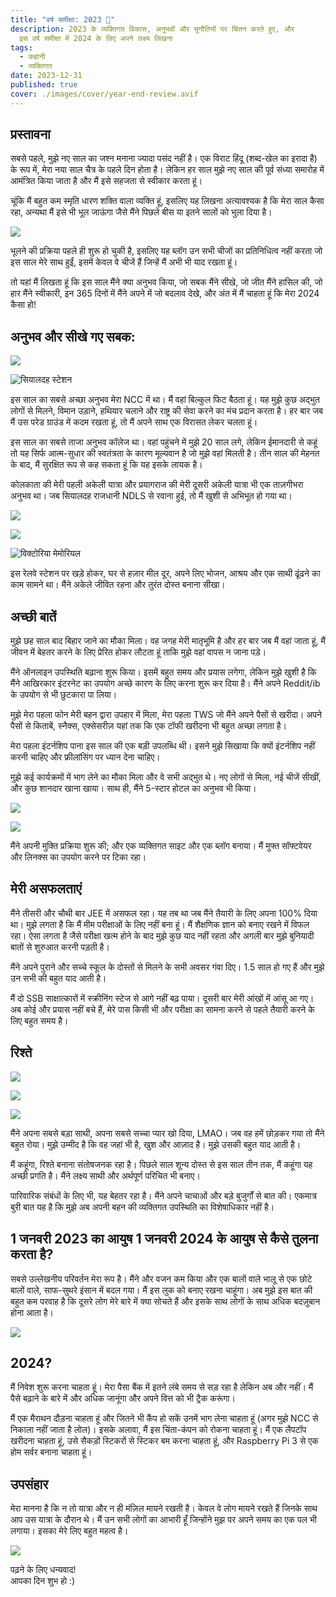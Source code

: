 ```yaml
---
title: "वर्ष समीक्षा: 2023 📅"
description: 2023 के व्यक्तिगत विकास, अनुभवों और चुनौतियों पर चिंतन करते हुए, और
  इस वर्ष समीक्षा में 2024 के लिए अपने लक्ष्य लिखना
tags:
  - कहानी
  - व्यक्तिगत
date: 2023-12-31
published: true
cover: ./images/cover/year-end-review.avif
---
```


## प्रस्तावना

सबसे पहले, मुझे नए साल का जश्न मनाना ज्यादा पसंद नहीं है। एक विराट हिंदू (शब्द-खेल का इरादा है) के रूप में, मेरा नया साल चैत्र के पहले दिन होता है। लेकिन हर साल मुझे नए साल की पूर्व संध्या समारोह में आमंत्रित किया जाता है और मैं इसे सहजता से स्वीकार करता हूं।

चूंकि मैं बहुत कम स्मृति धारण शक्ति वाला व्यक्ति हूं, इसलिए यह लिखना अत्यावश्यक है कि मेरा साल कैसा रहा, अन्यथा मैं इसे भी भूल जाऊंगा जैसे मैंने पिछले बीस या इतने सालों को भुला दिया है।

![](https://blog-eight-hazel-65.vercel.app/Images/blog/pxfuel.png)

भूलने की प्रक्रिया पहले ही शुरू हो चुकी है, इसलिए यह ब्लॉग उन सभी चीजों का प्रतिनिधित्व नहीं करता जो इस साल मेरे साथ हुईं, इसमें केवल वे चीजें हैं जिन्हें मैं अभी भी याद रखता हूं।

तो यहां मैं लिखता हूं कि इस साल मैंने क्या अनुभव किया, जो सबक मैंने सीखे, जो जीत मैंने हासिल की, जो हार मैंने स्वीकारी, इन 365 दिनों में मैंने अपने में जो बदलाव देखे, और अंत में मैं चाहता हूं कि मेरा 2024 कैसा हो!

## **अनुभव और सीखे गए सबक:**

![](https://blog-eight-hazel-65.vercel.app/Images/blog/ncc-nameplate.jpeg)

![सियालदह स्टेशन](https://blog-eight-hazel-65.vercel.app/Images/blog/train.jpg)

इस साल का सबसे अच्छा अनुभव मेरा NCC में था। मैं वहां बिल्कुल फिट बैठता हूं। यह मुझे कुछ अद्भुत लोगों से मिलने, विमान उड़ाने, हथियार चलाने और राष्ट्र की सेवा करने का मंच प्रदान करता है। हर बार जब मैं उस परेड ग्राउंड में कदम रखता हूं, तो मैं अपने साथ एक विरासत लेकर चलता हूं।

इस साल का सबसे ताजा अनुभव कॉलेज था। वहां पहुंचने में मुझे 20 साल लगे, लेकिन ईमानदारी से कहूं तो यह सिर्फ आत्म-सुधार की स्वतंत्रता के कारण मूल्यवान है जो मुझे वहां मिलती है। तीन साल की मेहनत के बाद, मैं सुरक्षित रूप से कह सकता हूं कि यह इसके लायक है।

कोलकाता की मेरी पहली अकेली यात्रा और प्रयागराज की मेरी दूसरी अकेली यात्रा भी एक ताज़गीभरा अनुभव था। जब सियालदह राजधानी NDLS से रवाना हुई, तो मैं खुशी से अभिभूत हो गया था।

![](https://blog-eight-hazel-65.vercel.app/Images/blog/sealdah-station.jpg)

![](https://blog-eight-hazel-65.vercel.app/Images/blog/victoria-memorial.jpg)

![विक्टोरिया मेमोरियल](https://blog-eight-hazel-65.vercel.app/Images/blog/kolkata-bus.jpg)

इस रेलवे स्टेशन पर खड़े होकर, घर से हज़ार मील दूर, अपने लिए भोजन, आश्रय और एक साथी ढूंढने का काम सामने था। मैंने अकेले जीवित रहना और तुरंत दोस्त बनाना सीखा।

## **अच्छी बातें**

मुझे छह साल बाद बिहार जाने का मौका मिला। वह जगह मेरी मातृभूमि है और हर बार जब मैं वहां जाता हूं, मैं जीवन में बेहतर करने के लिए प्रेरित होकर लौटता हूं ताकि मुझे वहां वापस न जाना पड़े।

मैंने ऑनलाइन उपस्थिति बढ़ाना शुरू किया। इसमें बहुत समय और प्रयास लगेगा, लेकिन मुझे खुशी है कि मैंने आखिरकार इंटरनेट का उपयोग अच्छे कारण के लिए करना शुरू कर दिया है। मैंने अपने Reddit/ib के उपयोग से भी छुटकारा पा लिया।

मुझे मेरा पहला फोन मेरी बहन द्वारा उपहार में मिला, मेरा पहला TWS जो मैंने अपने पैसों से खरीदा। अपने पैसों से किताबें, स्नैक्स, एक्सेसरीज़ यहां तक कि एक टॉफी खरीदना भी बहुत अच्छा लगता है।

मेरा पहला इंटर्नशिप पाना इस साल की एक बड़ी उपलब्धि थी। इसने मुझे सिखाया कि क्यों इंटर्नशिप नहीं करनी चाहिए और फ्रीलांसिंग पर ध्यान देना चाहिए।

मुझे कई कार्यक्रमों में भाग लेने का मौका मिला और वे सभी अद्भुत थे। नए लोगों से मिला, नई चीजें सीखीं, और कुछ शानदार खाना खाया। साथ ही, मैंने 5-स्टार होटल का अनुभव भी किया।

![](https://blog-eight-hazel-65.vercel.app/Images/blog/Screenshot_20230212_030327.png)

![](https://blog-eight-hazel-65.vercel.app/Images/blog/Screenshot_20230411_151521.png)

मैंने अपनी मुक्ति प्रक्रिया शुरू की; और एक व्यक्तिगत साइट और एक ब्लॉग बनाया। मैं मुफ्त सॉफ्टवेयर और लिनक्स का उपयोग करने पर टिका रहा।

## **मेरी असफलताएं**

मैंने तीसरी और चौथी बार JEE में असफल रहा। यह तब था जब मैंने तैयारी के लिए अपना 100% दिया था। मुझे लगता है कि मैं मीम परीक्षाओं के लिए नहीं बना हूं। मैं शैक्षणिक ज्ञान को बनाए रखने में विफल रहा। ऐसा लगता है जैसे परीक्षा खत्म होने के बाद मुझे कुछ याद नहीं रहता और अगली बार मुझे बुनियादी बातों से शुरुआत करनी पड़ती है।

मैंने अपने पुराने और सच्चे स्कूल के दोस्तों से मिलने के सभी अवसर गंवा दिए। 1.5 साल हो गए हैं और मुझे उन सभी की बहुत याद आती है।

मैं दो SSB साक्षात्कारों में स्क्रीनिंग स्टेज से आगे नहीं बढ़ पाया। दूसरी बार मेरी आंखों में आंसू आ गए। अब कोई और प्रयास नहीं बचे हैं, मेरे पास किसी भी और परीक्षा का सामना करने से पहले तैयारी करने के लिए बहुत समय है।

## **रिश्ते**

![](https://blog-eight-hazel-65.vercel.app/Images/blog/parrot1.jpg)

![](https://blog-eight-hazel-65.vercel.app/Images/blog/parrot2.jpg)

![](https://blog-eight-hazel-65.vercel.app/Images/blog/parrot3.jpg)

मैंने अपना सबसे बड़ा साथी, अपना सबसे सच्चा प्यार खो दिया, LMAO। जब वह हमें छोड़कर गया तो मैंने बहुत रोया। मुझे उम्मीद है कि वह जहां भी है, खुश और आज़ाद है। मुझे उसकी बहुत याद आती है।

मैं कहूंगा, रिश्ते बनाना संतोषजनक रहा है। पिछले साल शून्य दोस्त से इस साल तीन तक, मैं कहूंगा यह अच्छी प्रगति है। मैंने लक्ष्य साथी और अर्थपूर्ण परिचित भी बनाए।

पारिवारिक संबंधों के लिए भी, यह बेहतर रहा है। मैंने अपने चाचाओं और बड़े बुजुर्गों से बात की। एकमात्र बुरी बात यह है कि मुझे अब अपनी बहन की व्यक्तिगत उपस्थिति का विशेषाधिकार नहीं है।

## **1 जनवरी 2023 का आयुष 1 जनवरी 2024 के आयुष से कैसे तुलना करता है?**

सबसे उल्लेखनीय परिवर्तन मेरा रूप है। मैंने और वजन कम किया और एक बालों वाले भालू से एक छोटे बालों वाले, साफ-सुथरे इंसान में बदल गया। मैं इस लुक को बनाए रखना चाहूंगा। अब मुझे इस बात की बहुत कम परवाह है कि दूसरे लोग मेरे बारे में क्या सोचते हैं और इसके साथ लोगों के साथ अधिक बदज़ुबान होना आता है।

![](https://blog-eight-hazel-65.vercel.app/Images/blog/2ggu6ki638f41.jpg)

## 2024?

मैं निवेश शुरू करना चाहता हूं। मेरा पैसा बैंक में इतने लंबे समय से सड़ रहा है लेकिन अब और नहीं। मैं पैसे बढ़ाने के बारे में और अधिक जानूंगा और अपने वित्त को भी ट्रैक करूंगा।

मैं एक मैराथन दौड़ना चाहता हूं और जितने भी कैंप हो सकें उनमें भाग लेना चाहता हूं (अगर मुझे NCC से निकाला नहीं जाता है लोल)। इसके अलावा, मैं इस चिंता-कंपन को रोकना चाहता हूं। मैं एक लैपटॉप खरीदना चाहता हूं, उसे सैकड़ों स्टिकरों से स्टिकर बम करना चाहता हूं, और Raspberry Pi 3 से एक होम सर्वर बनाना चाहता हूं।

## **उपसंहार**

मेरा मानना है कि न तो यात्रा और न ही मंज़िल मायने रखती है। केवल वे लोग मायने रखते हैं जिनके साथ आप उस यात्रा के दौरान थे। मैं उन सभी लोगों का आभारी हूँ जिन्होंने मुझ पर अपने समय का एक पल भी लगाया। इसका मेरे लिए बहुत महत्व है।

![](https://blog-eight-hazel-65.vercel.app/Images/blog/pepe-hug.png)

पढ़ने के लिए धन्यवाद!  
आपका दिन शुभ हो :)

